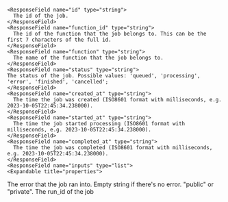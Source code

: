     <ResponseField name="id" type="string">
      The id of the job.
    </ResponseField>
    <ResponseField name="function_id" type="string">
      The id of the function that the job belongs to. This can be the first 7 characters of the full id.
    </ResponseField>
    <ResponseField name="function" type="string">
      The name of the function that the job belongs to.
    </ResponseField>
    <ResponseField name="status" type="string">
    The status of the job. Possible values: 'queued', 'processing', 'error', 'finished', 'cancelled';
    </ResponseField>
    <ResponseField name="created_at" type="string">
      The time the job was created (ISO8601 format with milliseconds, e.g. 2023-10-05T22:45:34.238000).
    </ResponseField>
    <ResponseField name="started_at" type="string">
      The time the job started processing (ISO8601 format with milliseconds, e.g. 2023-10-05T22:45:34.238000).
    </ResponseField>
    <ResponseField name="completed_at" type="string">
      The time the job was completed (ISO8601 format with milliseconds, e.g. 2023-10-05T22:45:34.238000).
    </ResponseField>
    <ResponseField name="inputs" type="list">
    <Expandable title="properties">
<Snippet file="input.mdx" />
    </Expandable>
    </ResponseField>
    <ResponseField name="outputs" type="list">
    <Expandable title="properties">
<Snippet file="output.mdx" />
    </Expandable>
    </ResponseField>
    <ResponseField name="error" type="string">
      The error that the job ran into. Empty string if there's no error.
    </ResponseField>
    <ResponseField name="visibility" type="string">
      "public" or "private".
    </ResponseField>
    <ResponseField name="run_id" type="string">
      The run_id of the job
    </ResponseField>
